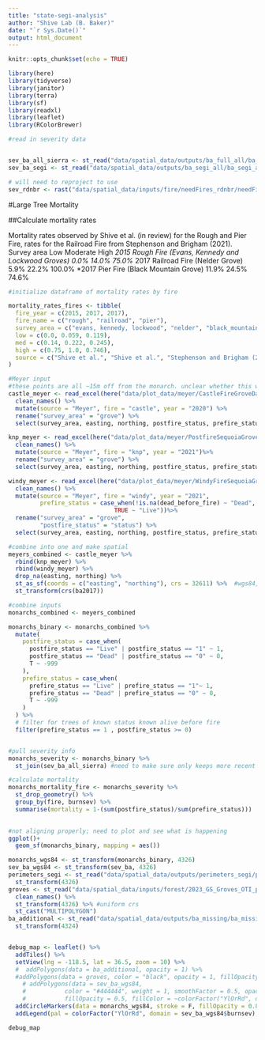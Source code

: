 ```yaml
---
title: "state-segi-analysis"
author: "Shive Lab (B. Baker)"
date: "`r Sys.Date()`"
output: html_document
---
```


```r
knitr::opts_chunk$set(echo = TRUE)

library(here)
library(tidyverse)
library(janitor)
library(terra)
library(sf)
library(readxl)
library(leaflet)
library(RColorBrewer)

```

```r
#read in severity data


sev_ba_all_sierra <- st_read("data/spatial_data/outputs/ba_full_all/ba_full_all.shp")
sev_ba_segi <- st_read("data/spatial_data/outputs/ba_segi_all/ba_segi_all.shp")

# will need to reproject to use
sev_rdnbr <- rast("data/spatial_data/inputs/fire/needFires_rdnbr/needFires_rdnbr.tif") 

```

#Large Tree Mortality

##Calculate mortality rates


Mortality rates observed by Shive et al. (in review) for the Rough and Pier Fire, rates for the Railroad Fire from Stephenson and Brigham (2021). Survey area 	Low 	Moderate 	High
*2015 Rough Fire (Evans, Kennedy and Lockwood Groves) 	0.0% 	14.0% 	75.0%
*2017 Railroad Fire (Nelder Grove) 	5.9% 	22.2% 	100.0%
*2017 Pier Fire (Black Mountain Grove) 	11.9% 	24.5% 	74.6%




```r

#initialize dataframe of mortality rates by fire

mortality_rates_fires <- tibble(
  fire_year = c(2015, 2017, 2017),
  fire_name = c("rough", "railroad", "pier"),
  survey_area = c("evans, kennedy, lockwood", "nelder", "black_mountain"),
  low = c(0.0, 0.059, 0.119),
  med = c(0.14, 0.222, 0.245),
  high = c(0.75, 1.0, 0.746),
  source = c("Shive et al.", "Shive et al.", "Stephenson and Brigham (2021)")
)

```

```r
#Meyer input
#these points are all ~15m off from the monarch. unclear whether this was done in a consistent direction. likely N, so move 15m south (need to calc the lat amount this is)
castle_meyer <- read_excel(here("data/plot_data/meyer/CastleFireGroveData_2023_combined.xlsx"), sheet = "Monarchs") %>% 
  clean_names() %>% 
  mutate(source = "Meyer", fire = "castle", year = "2020") %>% 
  rename("survey_area" = "grove") %>% 
  select(survey_area, easting, northing, postfire_status, prefire_status, source, year, fire)

knp_meyer <- read_excel(here("data/plot_data/meyer/PostfireSequoiaGroveData_2024_FreemanCrk&REMO.v2.reduced.xlsx"), sheet = "Monarchs") %>% 
  clean_names() %>% 
  mutate(source = "Meyer", fire = "knp", year = "2021")%>% 
  rename("survey_area" = "grove") %>% 
  select(survey_area, easting, northing, postfire_status, prefire_status, source, year, fire)

windy_meyer <- read_excel(here("data/plot_data/meyer/WindyFireSequoiaGroveData.reduced.v2.xlsx"), sheet = "Monarchs") %>% 
  clean_names() %>% 
  mutate(source = "Meyer", fire = "windy", year = "2021",
         prefire_status = case_when(!is.na(dead_before_fire) ~ "Dead",
                              TRUE ~ "Live"))%>% 
  rename("survey_area" = "grove",
         "postfire_status" = "status") %>% 
  select(survey_area, easting, northing, postfire_status, prefire_status, source, year, fire)

#combine into one and make spatial
meyers_combined <- castle_meyer %>% 
  rbind(knp_meyer) %>% 
  rbind(windy_meyer) %>% 
  drop_na(easting, northing) %>% 
  st_as_sf(coords = c("easting", "northing"), crs = 32611) %>%  #wgs84, UTM zone 11N
  st_transform(crs(ba2017))

```
```r
#combine inputs
monarchs_combined <- meyers_combined

```

```r

monarchs_binary <- monarchs_combined %>% 
  mutate(
    postfire_status = case_when(
      postfire_status == "Live" | postfire_status == "1" ~ 1,
      postfire_status == "Dead" | postfire_status == "0" ~ 0,
      T ~ -999
    ),
    prefire_status = case_when(
      prefire_status == "Live" | prefire_status == "1"~ 1,
      prefire_status == "Dead" | prefire_status == "0" ~ 0,
      T ~ -999
    )
  ) %>% 
  # filter for trees of known status known alive before fire
  filter(prefire_status == 1 , postfire_status >= 0) 


#pull severity info 
monarchs_severity <- monarchs_binary %>% 
  st_join(sev_ba_all_sierra) #need to make sure only keeps more recent fire (for this one)

#calculate mortality
monarchs_mortality_fire <- monarchs_severity %>% 
  st_drop_geometry() %>% 
  group_by(fire, burnsev) %>% 
  summarise(mortality = 1-(sum(postfire_status)/sum(prefire_status)))
  

```
```r
#not aligning properly; need to plot and see what is happening
ggplot()+
  geom_sf(monarchs_binary, mapping = aes())

monarchs_wgs84 <- st_transform(monarchs_binary, 4326)
sev_ba_wgs84 <- st_transform(sev_ba, 4326)
perimeters_segi <- st_read("data/spatial_data/outputs/perimeters_segi/perimeters_segi.shp") %>% 
  st_transform(4326)
groves <- st_read("data/spatial_data/inputs/forest/2023_GS_Groves_OTI_public.gdb", layer = "OGS_Groves_2023_97_public") %>%
  clean_names() %>%
  st_transform(4326) %>% #uniform crs
  st_cast("MULTIPOLYGON")
ba_additional <- st_read("data/spatial_data/outputs/ba_missing/ba_missing.shp") %>% 
  st_transform(4324)


debug_map <- leaflet() %>% 
  addTiles() %>% 
  setView(lng = -118.5, lat = 36.5, zoom = 10) %>% 
  #  addPolygons(data = ba_additional, opacity = 1) %>% 
  #addPolygons(data = groves, color = "black", opacity = 1, fillOpacity = 0) %>% 
    # addPolygons(data = sev_ba_wgs84, 
    #           color = "#444444", weight = 1, smoothFactor = 0.5, opacity = 1.0, 
    #           fillOpacity = 0.5, fillColor = ~colorFactor("YlOrRd", domain = sev_ba_wgs84$burnsev)(burnsev))%>% 
  addCircleMarkers(data = monarchs_wgs84, stroke = F, fillOpacity = 0.8, radius = 3, color = "black") %>% 
  addLegend(pal = colorFactor("YlOrRd", domain = sev_ba_wgs84$burnsev), values = sev_ba_wgs84$burnsev)

debug_map

```

